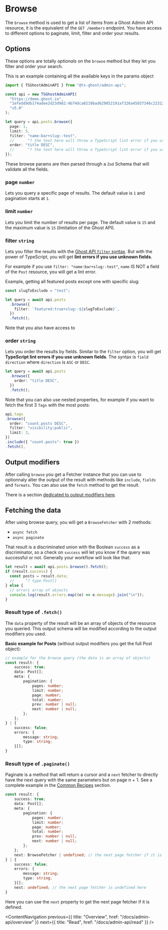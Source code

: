 # Browse

The `browse` method is used to get a list of items from a Ghost Admin API resource, it is the equivalent of the `GET /members` endpoint. You have access to different options to paginate, limit, filter and order your results.

## Options

These options are totally _optionals_ on the `browse` method but they let you filter and order your search.

This is an example containing all the available keys in the params object

```ts
import { TSGhostAdminAPI } from "@ts-ghost/admin-api";

const api = new TSGhostAdminAPI(
  "https://demo.ghost.io",
  "1efedd9db174adee2d23d982:4b74dca0219bad629852191af326a45037346c2231240e0f7aec1f9371cc14e8",
  "v5.0"
);

let query = api.posts.browse({
  page: 1,
  limit: 5,
  filter: "name:bar+slug:-test",
  //      ^? the text here will throw a TypeScript lint error if you use unknown fields.
  order: "title DESC",
  //      ^? the text here will throw a TypeScript lint error if you use unknown fields.
});
```

These browse params are then parsed through a `Zod` Schema that will validate all the fields.

### page `number`

Lets you query a specific page of results. The default value is `1` and pagination starts at `1`.

### limit `number`

Lets you limit the number of results per page. The default value is `15` and the maximum value is `15` (limitation of the Ghost API).

### filter `string`

Lets you filter the results with the [Ghost API `filter` syntax](https://ghost.org/docs/admin-api/#filtering). But with the power of TypeScript, you will get **lint errors if you use unknown fields**.

For example if you use `filter: "name:bar+slug:-test"`, `name` IS NOT a field of the `Post` resource, you will get a lint error.

Example, getting all featured posts except one with specific slug:

```ts
const slugToExclude = "test";

let query = await api.posts
  .browse({
    filter: `featured:true+slug:-${slugToExclude}`,
  })
  .fetch();
```

Note that you also have access to

### order `string`

Lets you order the results by fields. Similar to the `filter` option, you will get **TypeScript lint errors if you use unknown fields**. The syntax is `field direction` where `direction` is `ASC` or `DESC`.

```ts
let query = await api.posts
  .browse({
    order: "title DESC",
  })
  .fetch();
```

Note that you can also use nested properties, for example if you want to fetch the first 3 `Tags` with the most posts:

```ts
api.tags
.browse({
  order: "count.posts DESC",
  filter: "visibility:public",
  limit: 3,
})
.include({ "count.posts": true })
.fetch(),
```

## Output modifiers

After calling `browse` you get a Fetcher instance that you can use to optionnaly alter the output of the result with methods like `include`, `fields` and `formats`. You can also use the `fetch` method to get the result.

There is a section [dedicated to output modifiers here](/docs/admin-api/output-modifiers).

## Fetching the data

After using browse query, you will get a `BrowseFetcher` with 2 methods:

- `async fetch`
- `async paginate`

That result is a discriminated union with the Boolean `success` as a discriminator, so a check on `success` will let you know if the query was successful or not. Generally your workflow will look like that:

```ts
let result = await api.posts.browse().fetch();
if (result.success) {
  const posts = result.data;
  //     ^? type Post[]
} else {
  // errors array of objects
  console.log(result.errors.map((e) => e.message).join("\n"));
}
```

### Result type of `.fetch()`

The `data` property of the result will be an array of objects of the resource you queried. This output schema will be modified according to the output modifiers you used.

**Basic example for Posts** (without output modifiers you get the full Post object):

```ts
// example for the browse query (the data is an array of objects)
const result: {
    success: true;
    data: Post[];
    meta: {
        pagination: {
            pages: number;
            limit: number;
            page: number;
            total: number;
            prev: number | null;
            next: number | null;
        };
    };
} | {
    success: false;
    errors: {
        message: string;
        type: string;
    }[];
}
```

### Result type of `.paginate()`

Paginate is a method that will return a cursor and a `next` fetcher to directly have the next query with the same parameters but on page n + 1. See a complete example in the [Common Recipes](/docs/admin-api/common-recipes) section.

```ts
const result: {
    success: true;
    data: Post[];
    meta: {
        pagination: {
            pages: number;
            limit: number;
            page: number;
            total: number;
            prev: number | null;
            next: number | null;
        };
    };
    next: BrowseFetcher | undefined; // the next page fetcher if it is defined
} | {
    success: false;
    errors: {
        message: string;
        type: string;
    }[];
    next: undefined; // the next page fetcher is undefined here
}
```

Here you can use the `next` property to get the next page fetcher if it is defined.

<ContentNavigation
  previous={{ title: "Overview", href: "/docs/admin-api/overview" }}
  next={{ title: "Read", href: "/docs/admin-api/read" }}
/>
